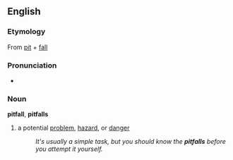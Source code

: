 ==English==
===Etymology===
From [[pit]] + [[fall]]

===Pronunciation===
*{{audio|en-us-pitfall.ogg|Audio (US)}}

===Noun===
'''pitfall''', '''pitfalls'''
#a potential [[problem]], [[hazard]], or [[danger]]
#:''It's usually a simple task, but you should know the '''pitfalls''' before you attempt it yourself.''